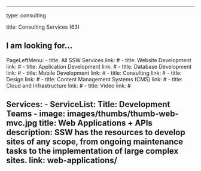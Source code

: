 ---

type: consulting

title: Consulting Services (63)

## I am looking for...

PageLeftMenu:
    - title: All SSW Services
      link: #
    - title: Website Development
      link: #
    - title: Application Development
      link: #
    - title: Database Development
      link: #
    - title: Mobile Development
      link: #
    - title: Consulting
      link: #
    - title: Design
      link: #
    - title: Content Management Systems (CMS)
      link: #
    - title: Cloud and Infrastructure
      link: #
    - title: Video
      link: #

Services: 
    - ServiceList: 
        Title: Development Teams
            - image: images/thumbs/thumb-web-mvc.jpg
            title: Web Applications + APIs
            description: SSW has the resources to develop sites of any scope, from ongoing maintenance tasks to the implementation of large complex sites.
            link: web-applications/
---
